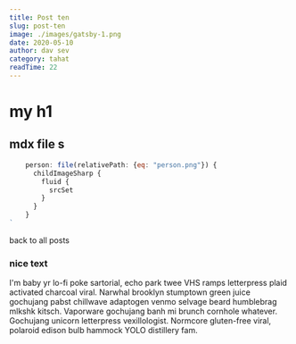 ---
title: Post ten
slug: post-ten
image: ./images/gatsby-1.png
date: 2020-05-10
author: dav sev
category: tahat
readTime: 22
---




# my h1
## mdx file s

<div className="code">

```js
    person: file(relativePath: {eq: "person.png"}) {
      childImageSharp {
        fluid {
          srcSet
        }
      }
    }
`
```

</div>

<Counter />


<LikeButton />

<Link className="btn center-btn" to="/posts"> back to all posts </Link>


<div className="nice-text">

<h3>nice text</h3>



<FiInfo className="nice-text-icon"></FiInfo>

I'm baby yr lo-fi poke sartorial, echo park twee VHS ramps letterpress plaid activated charcoal viral. Narwhal brooklyn stumptown green juice gochujang pabst chillwave adaptogen venmo selvage beard humblebrag mlkshk kitsch. Vaporware gochujang banh mi brunch cornhole whatever. Gochujang unicorn letterpress vexillologist. Normcore gluten-free viral, polaroid edison bulb hammock YOLO distillery fam.

</div>

